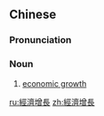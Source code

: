 {{also|经济增长}}
==Chinese==
{{zh-forms|s=经济增长|type=22}}

===Pronunciation===
{{zh-pron
|m=jīngjì zēngzhǎng
|c=ging1 zai3 zang1 zoeng2
|cat=n
}}

===Noun===
{{zh-noun}}

# [[economic growth]]

[[ru:經濟增長]]
[[zh:經濟增長]]